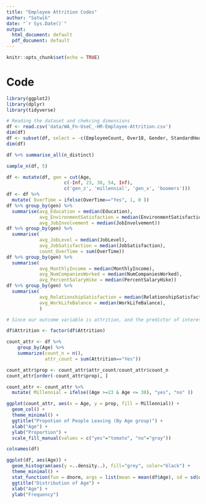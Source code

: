 ```yaml
---
title: "Employee Attrition Codes"
author: "Satwik"
date: "`r Sys.Date()`"
output:
  html_document: default
  pdf_document: default
---
```


```r
knitr::opts_chunk$set(echo = TRUE)
```

# Code

```r
library(ggplot2)
library(dplyr)
library(tidyverse)
```


```r
# Reading the dataset and chekcing dimensions
df <- read.csv('data/WA_Fn-UseC_-HR-Employee-Attrition.csv')
dim(df)
df <- subset(df, select = -c(EmployeeCount, Over18, Gender, StandardHours, Department, MaritalStatus, EmployeeNumber, BusinessTravel, DailyRate, DistanceFromHome, EducationField, HourlyRate, MonthlyRate, StockOptionLevel, PerformanceRating, TrainingTimesLastYear, JobRole, YearsWithCurrManager, YearsSinceLastPromotion, YearsAtCompany, YearsInCurrentRole, TotalWorkingYears))
dim(df)

df %>% summarise_all(n_distinct)
```

```r
sample_n(df, 5)
```
```r
df <- mutate(df, gen = cut(Age,
                     c(-Inf, 23, 38, 54, Inf), 
                     c('gen_z', 'millennial', 'gen_x', 'boomers')))
df <- df %>% 
  mutate( OverTime = ifelse(OverTime=="Yes", 1, 0 ))
df %>% group_by(gen) %>% 
  summarise(avg_Education = median(Education), 
            avg_EnvironmentSatisfaction = median(EnvironmentSatisfaction),
            avg_JobInvolvement = median(JobInvolvement))
df %>% group_by(gen) %>% 
  summarise(
            avg_JobLevel = median(JobLevel),
            avg_JobSatisfaction = median(JobSatisfaction),
            count_OverTime = sum(OverTime))
df %>% group_by(gen) %>% 
  summarise(
            avg_MonthlyIncome = median(MonthlyIncome),
            avg_NumCompaniesWorked = median(NumCompaniesWorked),
            avg_PercentSalaryHike = median(PercentSalaryHike))
df %>% group_by(gen) %>% 
  summarise(
            avg_RelationshipSatisfaction = median(RelationshipSatisfaction),
            avg_WorkLifeBalance = median(WorkLifeBalance),
            )
```


```r
# Since our outcome variable is attrition, and the predictor of interest is age, let's focus on these two before we check other potential confounding variable

df$Attrition <- factor(df$Attrition)

count_attr <- df %>%
    group_by(Age) %>%
    summarize(count_n = n(),
              attr_count = sum(Attrition=="Yes"))

count_attr$prop <- count_attr$attr_count/count_attr$count_n
count_attr[order(-count_attr$prop), ]

count_attr <- count_attr %>% 
  mutate( Millennial = ifelse((Age >=23 & Age <= 38), "yes", "no" ))

ggplot(count_attr, aes(x = Age, y = prop, fill = Millennial)) + 
  geom_col() + 
  theme_minimal() + 
  ggtitle("Propotion of People Leaving (By Age group)") + 
  xlab("Age") + 
  ylab("Proportion") + 
  scale_fill_manual(values = c("yes"="tomato", "no"="gray"))
```



```r
colnames(df)
```


```r
ggplot(df, aes(Age)) + 
  geom_histogram(aes(y =..density..), fill="grey", color="black") + 
  theme_minimal() + 
  stat_function(fun = dnorm, args = list(mean = mean(df$Age), sd = sd(df$Age))) + 
  ggtitle("Distribution of Age") + 
  xlab("Age") + 
  ylab("Frequency")
```


